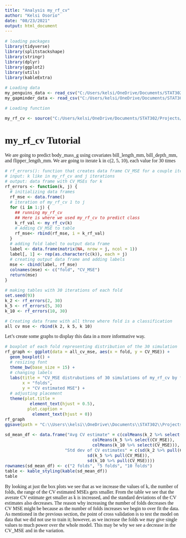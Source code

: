 ```yaml
---
title: "Analysis my_rf_cv"
author: "Kelsi Osorio"
date: "08/23/2021"
output: html_document
---
```


<!--- Begin styling code. --->
<style type="text/css">
/* Whole document: */
body{
  font-family: "Palatino Linotype", "Book Antiqua", Palatino, serif;
  font-size: 12pt;
}
h1.title {
  font-size: 38px;
  text-align: center;
}
h4.author {
  font-size: 18px;
  text-align: center;
}
h4.date {
  font-size: 18px;
  text-align: center;
}
</style>
<!--- End styling code. --->

```r
# loading packages
library(tidyverse)
library(splitstackshape)
library(stringr)
library(dplyr)
library(ggplot2)
library(utils)
library(kableExtra)
```


```r
# Loading data
my_penguins_data <- read_csv("C:/Users/kelsi/OneDrive/Documents/STAT302/Projects/Project3/Proj3_p2/Data/my_penguins.csv")
my_gapminder_data <- read_csv("C:/Users/kelsi/OneDrive/Documents/STAT302/Projects/Project3/Proj3_p2/Data/my_gapminder.csv")

# Loading function

my_rf_cv <- source("C:/Users/kelsi/OneDrive/Documents/STAT302/Projects/Project3/Proj3_p2/Code/my_rf_cv.R")

```

# my_rf_cv Tutorial

We are going to predict body_mass_g using covariates bill_length_mm, bill_depth_mm, and flipper_length_mm. We are going to iterate k in c(2, 5, 10), each value for 30 times 

```r
# rf_errors(): function that creates data frame CV_MSE for a couple iterations of my_rf_cv
# input: k like in my_rf_cv and j iterations
# output: data frame with CV_MSEs for k
rf_errors <- function(k, j) {
  # initializing data frames
  rf_mse <- data.frame()
  # iteration of my_rf_cv 1 to j
  for (i in 1:j) {
    ## running my_rf_cv
    ## Here is where we used my_rf_cv to predict class
    k_rf_val <- my_rf_cv(k)
    # Adding CV_MSE to table
    rf_mse<- rbind(rf_mse, i = k_rf_val)
  }
  # adding fold label to output data frame
  label <- data.frame(matrix(NA, nrow = j, ncol = 1))
  label[, 1] <- rep(as.character(c(k)), each = j)
  # creating output data frame and adding labels
  mse <- cbind(label, rf_mse)
  colnames(mse) <- c("fold", "CV_MSE")
  return(mse)
}
```

```r
# making tables with 30 iterations of each fold
set.seed(93)
k_2 <- rf_errors(2, 30)
k_5 <- rf_errors(5, 30)
k_10 <- rf_errors(10, 30)

# Creating data frame with all three where fold is a classification
all_cv_mse <- rbind(k_2, k_5, k_10)
```


Let's create some graphs to display this data in a more informative way. 

```r
# boxplot of each fold representing distribution of the 30 simulation
rf_graph <- ggplot(data = all_cv_mse, aes(x = fold, y = CV_MSE)) + 
  geom_boxplot() +
  # resizing font 
  theme_bw(base_size = 15) +
  # changing labels
  labs(title = "CV_MSE distrubutions of 30 simulations of my_rf_cv by folds",
       x = "folds",
       y = "CV estimated MSE") +
  # adjusting placement
  theme(plot.title =
          element_text(hjust = 0.5),
         plot.caption =
           element_text(hjust = 0))
rf_graph
ggsave(path = "C:\\Users\\kelsi\\OneDrive\\Documents\\STAT302\\Projects\\Project3\\Proj3_p2\\Output\\Figures", filename = "rf_graph.png")

```


```r
sd_mean_df <- data.frame("Avg CV estimate" = c(colMeans(k_2 %>% select(CV_MSE)), 
                                   colMeans(k_5 %>% select(CV_MSE)),
                                   colMeans(k_10 %>% select(CV_MSE))),
                        "Std dev of CV estimates" = c(sd(k_2 %>% pull(CV_MSE)),
                                 sd(k_5 %>% pull(CV_MSE)),
                                 sd(k_10 %>% pull(CV_MSE))))
rownames(sd_mean_df) <- c("2 folds", "5 folds", "10 folds")
table <- kable_styling(kable(sd_mean_df))
table

```

By looking at just the box plots we see that as we increase the values of k, the number of folds, the range of the CV estimated MSEs gets smaller. From the table we see that the averate CV estimate get smaller as k is increased, and the standard deviations of the CV estimates also decreases. The reason why increasing the number of folds decreases the CV MSE might be because as the number of folds increases we begin to over fit the data. As mentioned in the previous section, the point of cross validation is to test the model on data that we did not use to train it; however, as we increase the folds we may give single values to much power over the whole model. This may be why we see a decrease in the CV_MSE and in the variation.    


